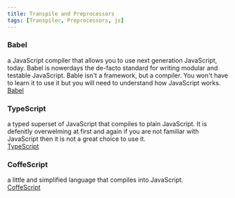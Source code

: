 ```yaml
---
title: Transpile and Preprocessors
tags: [Transpiler, Preprocessors, js]
---
```


### Babel

a JavaScript compiler that allows you to use next generation JavaScript, today. Babel is nowerdays the de-facto standard for writing modular and testable JavaScript.
Bable isn't a framework, but a compiler. You won't have to learn it to use it but you will need to understand how JavaScript works.
[Babel](https://babeljs.io/)

### TypeScript

a typed superset of JavaScript that compiles to plain JavaScript. It is defenitly overwelming at first and again if you are not familiar with JavaScript then it is not a great choice to use it.  
[TypeScript](http://www.typescriptlang.org/)

### CoffeScript

a little and simplified language that compiles into JavaScript.  
[CoffeScript](http://coffeescript.org/)
